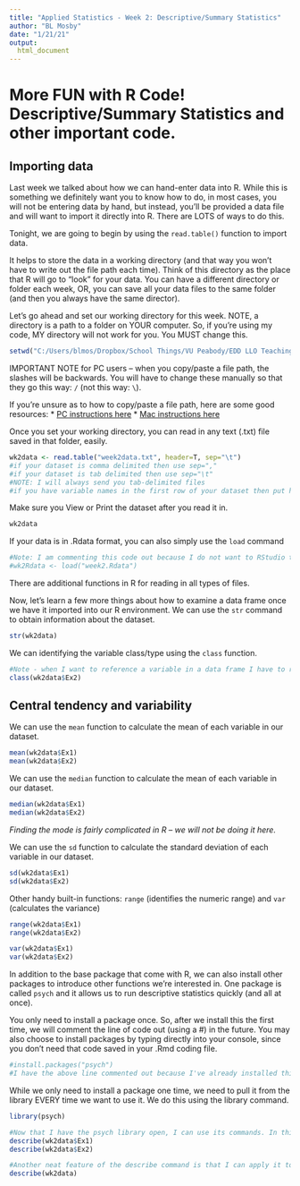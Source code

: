 ---
title: "Applied Statistics - Week 2: Descriptive/Summary Statistics"
author: "BL Mosby"
date: "1/21/21"
output:
  html_document
---

# More FUN with R Code! Descriptive/Summary Statistics and other important code.
 
## Importing data
Last week we talked about how we can hand-enter data into R. While this is something we definitely want you to know how to do, in most cases, you will not be entering data by hand, but instead, you'll be provided a data file and will want to import it directly into R. There are LOTS of ways to do this. 

Tonight, we are going to begin by using the `read.table()` function to import data.

It helps to store the data in a working directory (and that way you won't have to write out the file path each time). Think of this directory as the place that R will go to "look" for your data. You can have a different directory or folder each week, OR, you can save all your data files to the same folder (and then you always have the same director). 

Let's go ahead and set our working directory for this week. NOTE, a directory is a path to a folder on YOUR computer. So, if you're using my code, MY directory will not work for you. You MUST change this. 
```{r}
setwd("C:/Users/blmos/Dropbox/School Things/VU Peabody/EDD LLO Teaching/LLO 8180 - Applied Statistics")
```
IMPORTANT NOTE for PC users -- when you copy/paste a file path, the slashes will be backwards. You will have to change these manually so that they go this way: `/` (not this way: `\`). 

If you're unsure as to how to copy/paste a file path, here are some good resources:
* [PC instructions here](https://www.howtogeek.com/670447/how-to-copy-the-full-path-of-a-file-on-windows-10/)
* [Mac instructions here](https://osxdaily.com/2015/11/05/copy-file-path-name-text-mac-os-x-finder/)

Once you set your working directory, you can read in any text (.txt) file saved in that folder, easily.
```{r}
wk2data <- read.table("week2data.txt", header=T, sep="\t")
#if your dataset is comma delimited then use sep="," 
#if your dataset is tab delimited then use sep="\t" 
#NOTE: I will always send you tab-delimited files
#if you have variable names in the first row of your dataset then put header=T, otherwise header=F
```

Make sure you View or Print the dataset after you read it in.
```{r}
wk2data
```

If your data is in .Rdata format, you can also simply use the `load` command
```{r}
#Note: I am commenting this code out because I do not want to RStudio to execute the next line. 
#wk2Rdata <- load("week2.Rdata")
```

There are additional functions in R for reading in all types of files.

Now, let's learn a few more things about how to examine a data frame once we have it imported into our R environment. We can use the `str` command to obtain information about the dataset. 
```{r}
str(wk2data)
```

We can identifying the variable class/type using the `class` function.
```{r}
#Note - when I want to reference a variable in a data frame I have to reference the data frame name first
class(wk2data$Ex2)
```

## Central tendency and variability

We can use the `mean` function to calculate the mean of each variable in our dataset. 
```{r}
mean(wk2data$Ex1)
mean(wk2data$Ex2)
```

We can use the `median` function to calculate the mean of each variable in our dataset. 
```{r}
median(wk2data$Ex1)
median(wk2data$Ex2)
```

*Finding the mode is fairly complicated in R -- we will not be doing it here.*

We can use the `sd` function to calculate the standard deviation of each variable in our dataset. 
```{r}
sd(wk2data$Ex1)
sd(wk2data$Ex2)
```

Other handy built-in functions: `range` (identifies the numeric range) and `var` (calculates the variance)
```{r}
range(wk2data$Ex1)
range(wk2data$Ex2)

var(wk2data$Ex1)
var(wk2data$Ex2)
```

In addition to the base package that come with R, we can also install other packages to introduce other functions we're interested in. One package is called `psych` and it allows us to run descriptive statistics quickly (and all at once). 

You only need to install a package once. So, after we install this the first time, we will comment the line of code out (using a #) in the future. You may also choose to install packages by typing directly into your console, since you don't need that code saved in your .Rmd coding file.

```{r}
#install.packages("psych") 
#I have the above line commented out because I've already installed this package and don't need to do so again. In order for you to install it, you should remove the # at the beginning of the line and run this code chunk. 
```

While we only need to install a package one time, we need to pull it from the library EVERY time we want to use it. We do this using the library command. 
```{r}
library(psych) 

#Now that I have the psych library open, I can use its commands. In this case I'm interested in the describe function (that will give us descriptive stats on our variable).
describe(wk2data$Ex1)
describe(wk2data$Ex2)

#Another neat feature of the describe command is that I can apply it to a whole dataset at once (rather than run it variable by variable). 
describe(wk2data)
```


